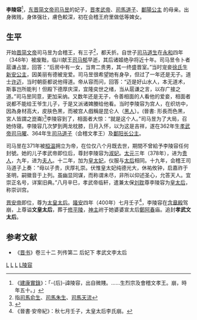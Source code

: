 {{東亞女性歷史人物
|名稱 = 李陵容
|身份 = 
|國家 = 
|時代 = 
|屆數 = 
|前任 = 
|繼任 = 
|圖片名稱 = 
|圖片大小 = 
|圖片說明 = 
|姓 = 
|穆坤 = <!--清代八旗满洲人物专用-->
|名 = 
|姓名 = 
|字 = 
|最高職務 = 
|封爵 = 
|封號 = 
|位號 = 宫女→淑妃→贵人→夫人→皇太妃→皇太后→太皇太后
|位階 = 
|品階 = 
|御稱號 = <!--日本皇族之稱號-->
|宮號1 = <!--日本皇族之宮號-->
|宮號2 = <!--朝鮮王族之宮號-->
|封地 = 
|湯沐邑 = 
|神號 = 
|尊號 = 
|族裔 = 
|信仰 = <!--指的是宗教信仰-->
|旗籍 = <!--清朝旗人專用-->
|氏族 = 
|府邸 = 
|世系 = 
|初名 = 
|乳名 = <!--日本、朝鮮、琉球以外人物用-->
|幼名 = <!--日本人用-->
|兒名 = <!--朝鮮人用-->
|童名 = <!--琉球人用-->
|小字 = 
|號 = 
|法號 = 
|院號 = 
|其他名號 = 
|出生日期 = 351年
|出生地點 = 
|婚年 = 
|逝世日期 = {{death year and age|400|351}}
|逝世地點 = [[含章殿|含章殿]]
|諡號 = 文太后
|墓葬 = [[修平陵|修平陵]]
|祠廟 = 
|父親 = 
|嫡母 = 
|母親 = 
|夫 = [[晋简文帝|晋简文帝]]司马昱
|婚姻名份 = 
|夫之父 = 
|夫之母 = 
|夫之嫡母 = 
|夫之元配 = 
|夫之正室 = 
|夫之繼室 = 
|夫之平妻 = 
|夫之側室 = 
|兄弟 = 
|姊妹 = 
|嫡兄弟 = 
|嫡姊妹 = 
|庶兄弟 = 
|庶姊妹 = 
|同胞兄弟 = 
|同胞姊妹 = 
|異母兄弟 = 
|異母姊妹 = 
|異父兄弟 = 
|異父姊妹 = 
|繼兄弟 = 
|繼姊妹 = 
|子 = [[晋孝武帝|晋孝武帝]]司马曜<br>会稽文孝王[[司马道子|司马道子]]
|女 = [[鄱阳长公主|鄱阳长公主]]
|養子 = 
|養女 = 
|繼子 = 
|繼女 = 
|其他親屬 = 
|經歷 = 
|著作 = 
|注釋=
}}
'''李陵容'''{{BD|351年||400年||catIdx=L}}<ref>《[[建康實錄|建康實錄]]》：「-{后}-諱陵容，出自微賤。……生烈宗及會稽文孝王。崩，時年五十。」</ref>，[[东晋|东晋]][[晉簡文帝|简文帝司马昱]]的妃子，[[晋孝武帝|晋孝武帝]]、[[司馬道子|司馬道子]]、[[鄱陽公主|鄱陽公主]] 的母亲。出身微贱，身体强壮，膚色較深，初在会稽王府里做低等婢女。

==生平==
开始[[晉簡文帝|晋简文帝]]司马昱为会稽王，有三子<ref>指[[司馬俞生|司馬俞生]]、[[司馬朱生|司馬朱生]]、[[司馬天流|司馬天流]]</ref>，都夭折。自世子[[司马道生|司马道生]]在[[永和_(东晋)|永和]]四年（348年）被废黜，临川献王[[司马郁|司马郁]]早逝，其后诸姬绝孕将近十年。司马昱令卜者扈谦占筮，回答：“后房中有一女，当育二贵男，其一终盛晋室。”当时宠妾[[徐淑仪|徐氏]]生[[司马道福|新安公主]]，因美丽有德被宠爱。司马昱很希望她有身孕，但过了一年还是无子。道士[[许迈|许迈]]，当时朝臣都说他得道。帝从容而问，回答：“迈是好山水人，本无道术，斯事岂所能判！但殿下德厚庆深，宜隆奕世之绪，当从扈谦之言，以存广接之道。”司马昱同意，更加采纳。又数年还是无子，令善相面的人看他的爱妾，相面者说都不能给王爷生儿子，于是又派诸婢媵给他看。当时李陵容为宫人，在织坊中，因為身材高大，皮肤色黑，而被宫人戲稱是昆仑人（[[黑人|黑人]]）。(晉書: 形長而色黑，宮人皆謂之崑崙)<ref>{{Cite web |url=https://zh.wikisource.org/wiki/%E6%99%89%E6%9B%B8/%E5%8D%B7032#%E5%AD%9D%E6%AD%A6%E6%96%87%E6%9D%8E%E5%A4%AA%E5%90%8E |title=存档副本 |access-date=2021-07-14 |archive-date=2021-10-28 |archive-url=https://web.archive.org/web/20211028013000/https://zh.wikisource.org/wiki/%E6%99%89%E6%9B%B8/%E5%8D%B7032#%E5%AD%9D%E6%AD%A6%E6%96%87%E6%9D%8E%E5%A4%AA%E5%90%8E |dead-url=no }}</ref>李陵容到了，相面者大惊：“就是这个人。”司马昱为了大局，召她侍寝。李陵容几次梦到两龙枕膝，日月入怀，以为这是吉祥，遂在362年生[[晋孝武帝|孝武帝司马曜]]、364年生[[司马道子|司马道子]]（会稽文孝王）及[[鄱陽公主|鄱阳长公主]]。

司马昱在371年被[[桓温|桓温]]拥立为帝，在位仅八个月既去世，期間不曾給予李陵容任何封號。她的儿子孝武帝即位后，尊封李陵容为[[淑妃|淑妃]]。[[太元_(东晋)|太元]]三年（378年），进为[[贵人|贵人]]，九年，进为[[夫人|夫人]]。十二年，加为[[皇太妃|皇太妃]]，仪服与[[太后|太后]]相同。十九年，会稽王司马道子上奏：“母以子贵，庆厚礼崇。伏惟皇太妃纯德光大，休祐攸钟，启嘉祚于圣明，嗣徽音于上列。虽幽显同谋，而称谓未尽，非所以仰述圣心，允答天人。宜崇正名号，详案旧典。”八月辛巳，孝武帝临轩，遣兼太保[[刘耽|刘耽]]尊李陵容为[[皇太后|皇太后]]，称崇训宫。

[[晋安帝|晋安帝]]即位，尊为[[太皇太后|太皇太后]]。[[隆安_(东晋)|隆安]]四年（400年）七月壬子<ref>《晉書·安帝紀》：秋七月壬子，太皇太后李氏崩。</ref>，李陵容在[[含章殿|含章殿]]驾崩，上尊谥'''文皇太后'''，葬于[[修平陵|修平陵]]，[[牌位|神主]]祔于她婆婆宣太后[[鄭阿春|鄭阿春]]庙。追封'''孝武文太后'''。

==参考文献==
*《[[晋书|晋书]]》卷三十二 列传第二 后妃下 孝武文李太后
<references />


{{晋朝皇后}}
[[Category:東晉妃嬪|L]]
[[Category:東晉皇太后|L]]
[[Category:東晉太皇太后|L]]
[[Category:李姓|L陵容]]